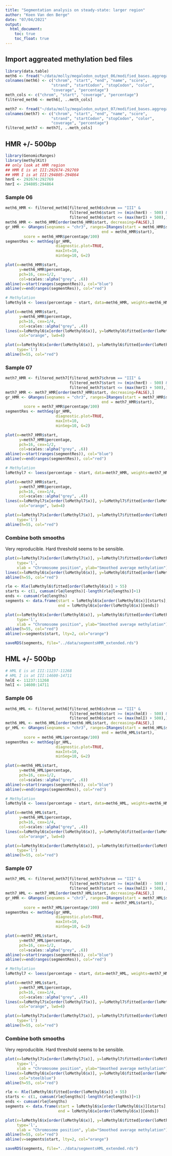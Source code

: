 ```yaml
---
title: "Segmentation analysis on steady-state: larger region"
author: "Koen Van den Berge"
date: "07/04/2021"
output: 
  html_document:
    toc: true
    toc_float: true
---
```


## Import aggreated methylation bed files

```r
library(data.table)
meth6 <- fread("~/data/molly/megalodon_output_06/modified_bases.aggregate06.6mA.bed")
colnames(meth6) <- c("chrom", "start", "end", "name", "score", 
                    "strand", "startCodon", "stopCodon", "color", 
                    "coverage", "percentage")
meth_cols <- c("chrom", "start", "coverage", "percentage")
filtered_meth6 <- meth6[, ..meth_cols]

meth7 <- fread("~/data/molly/megalodon_output_07/modified_bases.aggregate07.6mA.bed")
colnames(meth7) <- c("chrom", "start", "end", "name", "score", 
                    "strand", "startCodon", "stopCodon", "color", 
                    "coverage", "percentage")
filtered_meth7 <- meth7[, ..meth_cols]
```

## HMR +/- 500bp

```r
library(GenomicRanges)
library(methylKit)
## only look at HMR region
## HMR E is at III:292674-292769
## HMR I is at III:294805-294864
hmrE <- 292674:292769
hmrI <- 294805:294864
```

### Sample 06

```r
meth6_HMR <- filtered_meth6[filtered_meth6$chrom == "III" &
                            filtered_meth6$start >= (min(hmrE) - 500) &
                            filtered_meth6$start <= (max(hmrI) + 500),]
meth6_HMR <- meth6_HMR[order(meth6_HMR$start, decreasing=FALSE),]
gr_HMR <- GRanges(seqnames = "chr3", ranges=IRanges(start = meth6_HMR$start,
                                          end = meth6_HMR$start),
        score = meth6_HMR$percentage/100)
segmentRes <- methSeg(gr_HMR,
                      diagnostic.plot=TRUE,
                      maxInt=10,
                      minSeg=10, G=2)

plot(x=meth6_HMR$start,
      y=meth6_HMR$percentage,
      pch=16, cex=1/2,
      col=scales::alpha("grey", .6))
abline(v=start(ranges(segmentRes)), col="blue")
abline(v=end(ranges(segmentRes)), col="red")
```

```r
# Methylation
loMethyl6 <- loess(percentage ~ start, data=meth6_HMR, weights=meth6_HMR$coverage, enp.target = 50)

plot(x=meth6_HMR$start,
      y=meth6_HMR$percentage,
      pch=16, cex=1/4,
      col=scales::alpha("grey", .4))
lines(x=loMethyl6$x[order(loMethyl6$x)], y=loMethyl6$fitted[order(loMethyl6$x)], 
      col="orange", lwd=4)

plot(x=loMethyl6$x[order(loMethyl6$x)], y=loMethyl6$fitted[order(loMethyl6$x)],
     type='l')
abline(h=55, col="red")
```


### Sample 07

```r
meth7_HMR <- filtered_meth7[filtered_meth7$chrom == "III" &
                            filtered_meth7$start >= (min(hmrE) - 500) &
                            filtered_meth7$start <= (max(hmrI) + 500),]
meth7_HMR <- meth7_HMR[order(meth7_HMR$start, decreasing=FALSE),]
gr_HMR <- GRanges(seqnames = "chr3", ranges=IRanges(start = meth7_HMR$start,
                                          end = meth7_HMR$start),
        score = meth7_HMR$percentage/100)
segmentRes <- methSeg(gr_HMR,
                      diagnostic.plot=TRUE,
                      maxInt=10,
                      minSeg=10, G=2)

plot(x=meth7_HMR$start,
      y=meth7_HMR$percentage,
      pch=16, cex=1/2,
      col=scales::alpha("grey", .6))
abline(v=start(ranges(segmentRes)), col="blue")
abline(v=end(ranges(segmentRes)), col="red")
```

```r
# Methylation
loMethyl7 <- loess(percentage ~ start, data=meth7_HMR, weights=meth7_HMR$coverage, enp.target = 50)

plot(x=meth7_HMR$start,
      y=meth7_HMR$percentage,
      pch=16, cex=1/4,
      col=scales::alpha("grey", .4))
lines(x=loMethyl7$x[order(loMethyl7$x)], y=loMethyl7$fitted[order(loMethyl7$x)], 
      col="orange", lwd=4)

plot(x=loMethyl7$x[order(loMethyl7$x)], y=loMethyl7$fitted[order(loMethyl7$x)],
     type='l')
abline(h=55, col="red")
```


### Combine both smooths

Very reproducible. Hard threshold seems to be sensible.

```r
plot(x=loMethyl7$x[order(loMethyl7$x)], y=loMethyl7$fitted[order(loMethyl7$x)],
     type='l',
     xlab = "Chromosome position", ylab="Smoothed average methylation")
lines(x=loMethyl6$x[order(loMethyl6$x)], y=loMethyl6$fitted[order(loMethyl6$x)])
abline(h=55, col="red")

rle <- Rle(loMethyl6$fitted[order(loMethyl6$x)] > 55)
starts <- c(1, cumsum(rle@lengths)[-length(rle@lengths)]+1)
ends <- cumsum(rle@lengths)
segments <- data.frame(start = loMethyl6$x[order(loMethyl6$x)][starts], 
                       end = loMethyl6$x[order(loMethyl6$x)][ends])

plot(x=loMethyl6$x[order(loMethyl6$x)], y=loMethyl6$fitted[order(loMethyl6$x)],
     type='l',
     xlab = "Chromosome position", ylab="Smoothed average methylation")
abline(h=55, col="red")
abline(v=segments$start, lty=2, col="orange")

saveRDS(segments, file="../data/segmentsHMR_extended.rds")
```


## HML +/- 500bp

```r
# HML E is at III:11237-11268
# HML I is at III:14600-14711
hmlE <- 11237:11268
hmlI <- 14600:14711
```


### Sample 06

```r
meth6_HML <- filtered_meth6[filtered_meth6$chrom == "III" &
                            filtered_meth6$start >= (min(hmlE) - 500) &
                            filtered_meth6$start <= (max(hmlI) + 500),]
meth6_HML <- meth6_HML[order(meth6_HML$start, decreasing=FALSE),]
gr_HML <- GRanges(seqnames = "chr3", ranges=IRanges(start = meth6_HML$start,
                                          end = meth6_HML$start),
        score = meth6_HML$percentage/100)
segmentRes <- methSeg(gr_HML,
                      diagnostic.plot=TRUE,
                      maxInt=10,
                      minSeg=10, G=2)

plot(x=meth6_HML$start,
      y=meth6_HML$percentage,
      pch=16, cex=1/2,
      col=scales::alpha("grey", .6))
abline(v=start(ranges(segmentRes)), col="blue")
abline(v=end(ranges(segmentRes)), col="red")
```

```r
# Methylation
loMethyl6 <- loess(percentage ~ start, data=meth6_HML, weights=meth6_HML$coverage, enp.target = 50)

plot(x=meth6_HML$start,
      y=meth6_HML$percentage,
      pch=16, cex=1/4,
      col=scales::alpha("grey", .4))
lines(x=loMethyl6$x[order(loMethyl6$x)], y=loMethyl6$fitted[order(loMethyl6$x)], 
      col="orange", lwd=4)

plot(x=loMethyl6$x[order(loMethyl6$x)], y=loMethyl6$fitted[order(loMethyl6$x)],
     type='l')
abline(h=55, col="red")
```


### Sample 07

```r
meth7_HML <- filtered_meth7[filtered_meth7$chrom == "III" &
                            filtered_meth7$start >= (min(hmlE) - 500) &
                            filtered_meth7$start <= (max(hmlI) + 500),]
meth7_HML <- meth7_HML[order(meth7_HML$start, decreasing=FALSE),]
gr_HMR <- GRanges(seqnames = "chr3", ranges=IRanges(start = meth7_HML$start,
                                          end = meth7_HML$start),
        score = meth7_HML$percentage/100)
segmentRes <- methSeg(gr_HMR,
                      diagnostic.plot=TRUE,
                      maxInt=10,
                      minSeg=10, G=2)

plot(x=meth7_HML$start,
      y=meth7_HML$percentage,
      pch=16, cex=1/2,
      col=scales::alpha("grey", .6))
abline(v=start(ranges(segmentRes)), col="blue")
abline(v=end(ranges(segmentRes)), col="red")
```

```r
# Methylation
loMethyl7 <- loess(percentage ~ start, data=meth7_HML, weights=meth7_HML$coverage, enp.target = 50)

plot(x=meth7_HML$start,
      y=meth7_HML$percentage,
      pch=16, cex=1/4,
      col=scales::alpha("grey", .4))
lines(x=loMethyl7$x[order(loMethyl7$x)], y=loMethyl7$fitted[order(loMethyl7$x)], 
      col="orange", lwd=4)

plot(x=loMethyl7$x[order(loMethyl7$x)], y=loMethyl7$fitted[order(loMethyl7$x)],
     type='l')
abline(h=55, col="red")
```


### Combine both smooths

Very reproducible. Hard threshold seems to be sensible.

```r
plot(x=loMethyl7$x[order(loMethyl7$x)], y=loMethyl7$fitted[order(loMethyl7$x)],
     type='l',
     xlab = "Chromosome position", ylab="Smoothed average methylation")
lines(x=loMethyl6$x[order(loMethyl6$x)], y=loMethyl6$fitted[order(loMethyl6$x)],
      col="steelblue")
abline(h=55, col="red")

rle <- Rle(loMethyl6$fitted[order(loMethyl6$x)] > 55)
starts <- c(1, cumsum(rle@lengths)[-length(rle@lengths)]+1)
ends <- cumsum(rle@lengths)
segments <- data.frame(start = loMethyl6$x[order(loMethyl6$x)][starts], 
                       end = loMethyl6$x[order(loMethyl6$x)][ends])

plot(x=loMethyl6$x[order(loMethyl6$x)], y=loMethyl6$fitted[order(loMethyl6$x)],
     type='l',
     xlab = "Chromosome position", ylab="Smoothed average methylation")
abline(h=55, col="red")
abline(v=segments$start, lty=2, col="orange")

saveRDS(segments, file="../data/segmentsHML_extended.rds")
```